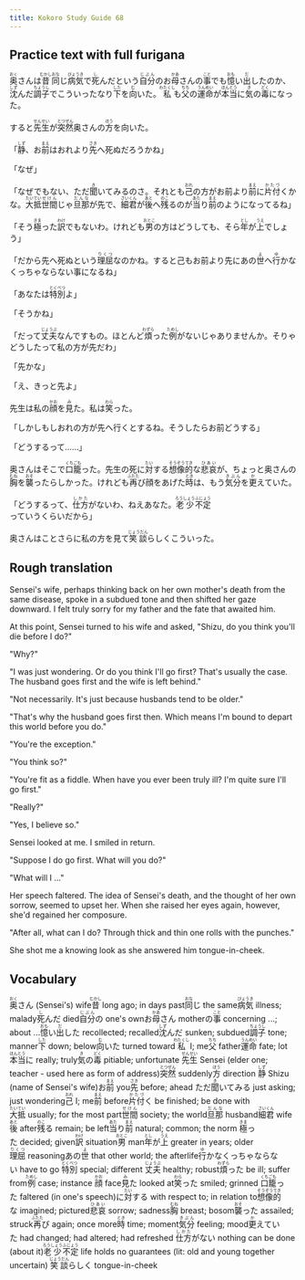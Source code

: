 ```yaml
---
title: Kokoro Study Guide 68
---
```


## Practice text with full furigana

<p>
<ruby><rb>奥</rb><rt>おく</rt></ruby>さんは<ruby><rb>昔</rb><rt>むかし</rt></ruby><ruby><rb>同</rb><rt>おな</rt></ruby>じ<ruby><rb>病気</rb><rt>びょうき</rt></ruby>で<ruby><rb>死</rb><rt>し</rt></ruby>んだという<ruby><rb>自分</rb><rt>じぶん</rt></ruby>のお<ruby><rb>母</rb><rt>かあ</rt></ruby>さんの<ruby><rb>事</rb><rt>こと</rt></ruby>でも<ruby><rb>憶</rb><rt>おも</rt></ruby>い<ruby><rb>出</rb><rt>だ</rt></ruby>したのか、<ruby><rb>沈</rb><rt>しず</rt></ruby>んだ<ruby><rb>調子</rb><rt>ちょうし</rt></ruby>でこういったなり<ruby><rb>下</rb><rt>した</rt></ruby>を<ruby><rb>向</rb><rt>む</rt></ruby>いた。<ruby><rb>私</rb><rt>わたくし</rt></ruby>も<ruby><rb>父</rb><rt>ちち</rt></ruby>の<ruby><rb>運命</rb><rt>うんめい</rt></ruby>が<ruby><rb>本当</rb><rt>ほんとう</rt></ruby>に<ruby><rb>気</rb><rt>き</rt></ruby>の<ruby><rb>毒</rb><rt>どく</rt></ruby>になった。
</p>

<p>
すると<ruby><rb>先生</rb><rt>せんせい</rt></ruby>が<ruby><rb>突然</rb><rt>とつぜん</rt></ruby>奥さんの<ruby><rb>方</rb><rt>ほう</rt></ruby>を向いた。
</p>

<p>
「<ruby><rb>静</rb><rt>しず</rt></ruby>、お<ruby><rb>前</rb><rt>まえ</rt></ruby>はおれより<ruby><rb>先</rb><rt>さき</rt></ruby>へ死ぬだろうかね」
</p>

「なぜ」

<p>
「なぜでもない、ただ<ruby><rb>聞</rb><rt>き</rt></ruby>いてみるのさ。それとも<ruby><rb>己</rb><rt>おれ</rt></ruby>の方がお前より<ruby><rb>前</rb><rt>まえ</rt></ruby>に<ruby><rb>片付</rb><rt>かたづ</rt></ruby>くかな。<ruby><rb>大抵</rb><rt>たいてい</rt></ruby><ruby><rb>世間</rb><rt>せけん</rt></ruby>じゃ<ruby><rb>旦那</rb><rt>だんな</rt></ruby>が先で、<ruby><rb>細君</rb><rt>さいくん</rt></ruby>が<ruby><rb>後</rb><rt>あと</rt></ruby>へ<ruby><rb>残</rb><rt>のこ</rt></ruby>るのが<ruby><rb>当</rb><rt>あた</rt></ruby>り<ruby><rb>前</rb><rt>まえ</rt></ruby>のようになってるね」
</p>

<p>
「そう<ruby><rb>極</rb><rt>きま</rt></ruby>った<ruby><rb>訳</rb><rt>わけ</rt></ruby>でもないわ。けれども<ruby><rb>男</rb><rt>おとこ</rt></ruby>の方はどうしても、そら<ruby><rb>年</rb><rt>とし</rt></ruby>が<ruby><rb>上</rb><rt>うえ</rt></ruby>でしょう」
</p>

<p>
「だから先へ死ぬという<ruby><rb>理屈</rb><rt>りくつ</rt></ruby>なのかね。すると己もお前より先にあの<ruby><rb>世</rb><rt>よ</rt></ruby>へ<ruby><rb>行</rb><rt>ゆ</rt></ruby>かなくっちゃならない事になるね」
</p>

<p>
「あなたは<ruby><rb>特別</rb><rt>とくべつ</rt></ruby>よ」
</p>

「そうかね」

<p>
「だって<ruby><rb>丈夫</rb><rt>じょうぶ</rt></ruby>なんですもの。ほとんど<ruby><rb>煩</rb><rt>わずら</rt></ruby>った<ruby><rb>例</rb><rt>ためし</rt></ruby>がないじゃありませんか。そりゃどうしたって私の方が先だわ」
</p>

「先かな」

「え、きっと先よ」

<p>
先生は私の<ruby><rb>顔</rb><rt>かお</rt></ruby>を<ruby><rb>見</rb><rt>み</rt></ruby>た。私は<ruby><rb>笑</rb><rt>わら</rt></ruby>った。
</p>

「しかしもしおれの方が先へ行くとするね。そうしたらお前どうする」

「どうするって……」

<p>
奥さんはそこで<ruby><rb>口籠</rb><rt>くちごも</rt></ruby>った。先生の死に<ruby><rb>対</rb><rt>たい</rt></ruby>する<ruby><rb>想像的</rb><rt>そうぞうてき</rt></ruby>な<ruby><rb>悲哀</rb><rt>ひあい</rt></ruby>が、ちょっと奥さんの<ruby><rb>胸</rb><rt>むね</rt></ruby>を<ruby><rb>襲</rb><rt>おそ</rt></ruby>ったらしかった。けれども<ruby><rb>再</rb><rt>ふたた</rt></ruby>び顔をあげた<ruby><rb>時</rb><rt>とき</rt></ruby>は、もう<ruby><rb>気分</rb><rt>きぶん</rt></ruby>を<ruby><rb>更</rb><rt>か</rt></ruby>えていた。
</p>

<p>
「どうするって、<ruby><rb>仕方</rb><rt>しかた</rt></ruby>がないわ、ねえあなた。<ruby><rb>老少</rb><rt>ろうしょう</rt></ruby><ruby><rb>不定</rb><rt>ふじょう</rt></ruby>っていうくらいだから」
</p>

<p>
奥さんはことさらに私の方を見て<ruby><rb>笑談</rb><rt>じょうだん</rt></ruby>らしくこういった。
</p>


## Rough translation

Sensei's wife, perhaps thinking back on her own mother's death from the same disease, spoke in a subdued tone and then shifted her gaze downward. I felt truly sorry for my father and the fate that awaited him.

At this point, Sensei turned to his wife and asked, "Shizu, do you think you'll die before I do?"

"Why?"

"I was just wondering. Or do you think I'll go first? That's usually the case. The husband goes first and the wife is left behind."

"Not necessarily. It's just because husbands tend to be older."

"That's why the husband goes first then. Which means I'm bound to depart this world before you do."

"You're the exception."

"You think so?"

"You're fit as a fiddle. When have you ever been truly ill? I'm quite sure I'll go first."

"Really?"

"Yes, I believe so."

Sensei looked at me. I smiled in return.

"Suppose I do go first. What will you do?"

"What will I ..."

Her speech faltered. The idea of Sensei's death, and the thought of her own sorrow, seemed to upset her. When she raised her eyes again, however, she'd regained her composure.

"After all, what can I do? Through thick and thin one rolls with the punches."

She shot me a knowing look as she answered him tongue-in-cheek.


## Vocabulary

<p>
<span class="vocabstudy"><ruby><rb>奥</rb><rt>おく</rt></ruby>さん&nbsp;(Sensei's) wife</span><span class="vocabstudy"><ruby><rb>昔</rb><rt>むかし</rt></ruby>&nbsp;long ago; in days past</span><span class="vocabstudy"><ruby><rb>同</rb><rt>おな</rt></ruby>じ&nbsp;the same</span><span class="vocabstudy"><ruby><rb>病気</rb><rt>びょうき</rt></ruby>&nbsp;illness; malady</span><span class="vocabstudy"><ruby><rb>死</rb><rt>し</rt></ruby>んだ&nbsp;died</span><span class="vocabstudy"><ruby><rb>自分</rb><rt>じぶん</rt></ruby>の&nbsp;one's own</span><span class="vocabstudy">お<ruby><rb>母</rb><rt>かあ</rt></ruby>さん&nbsp;mother</span><span class="vocabstudy">の<ruby><rb>事</rb><rt>こと</rt></ruby>&nbsp;concerning ...; about ...</span><span class="vocabstudy"><ruby><rb>憶</rb><rt>おも</rt></ruby>い<ruby><rb>出</rb><rt>だ</rt></ruby>した&nbsp;recollected; recalled</span><span class="vocabstudy"><ruby><rb>沈</rb><rt>しず</rt></ruby>んだ&nbsp;sunken; subdued</span><span class="vocabstudy"><ruby><rb>調子</rb><rt>ちょうし</rt></ruby>&nbsp;tone; manner</span><span class="vocabstudy"><ruby><rb>下</rb><rt>した</rt></ruby>&nbsp;down; below</span><span class="vocabstudy"><ruby><rb>向</rb><rt>む</rt></ruby>いた&nbsp;turned toward</span><span class="vocabstudy"><ruby><rb>私</rb><rt>わたくし</rt></ruby>&nbsp;I; me</span><span class="vocabstudy"><ruby><rb>父</rb><rt>ちち</rt></ruby>&nbsp;father</span><span class="vocabstudy"><ruby><rb>運命</rb><rt>うんめい</rt></ruby>&nbsp;fate; lot</span><span class="vocabstudy"><ruby><rb>本当</rb><rt>ほんとう</rt></ruby>に&nbsp;really; truly</span><span class="vocabstudy"><ruby><rb>気</rb><rt>き</rt></ruby>の<ruby><rb>毒</rb><rt>どく</rt></ruby>&nbsp;pitiable; unfortunate</span>
<span class="vocabstudy"><ruby><rb>先生</rb><rt>せんせい</rt></ruby>&nbsp;Sensei (elder one; teacher - used here as form of address)</span><span class="vocabstudy"><ruby><rb>突然</rb><rt>とつぜん</rt></ruby>&nbsp;suddenly</span><span class="vocabstudy"><ruby><rb>方</rb><rt>ほう</rt></ruby>&nbsp;direction</span>
<span class="vocabstudy"><ruby><rb>静</rb><rt>しず</rt></ruby>&nbsp;Shizu (name of Sensei's wife)</span><span class="vocabstudy">お<ruby><rb>前</rb><rt>まえ</rt></ruby>&nbsp;you</span><span class="vocabstudy"><ruby><rb>先</rb><rt>さき</rt></ruby>&nbsp;before; ahead</span>
<span class="vocabstudy">ただ<ruby><rb>聞</rb><rt>き</rt></ruby>いてみる&nbsp;just asking; just wondering</span><span class="vocabstudy"><ruby><rb>己</rb><rt>おれ</rt></ruby>&nbsp;I; me</span><span class="vocabstudy"><ruby><rb>前</rb><rt>まえ</rt></ruby>&nbsp;before</span><span class="vocabstudy"><ruby><rb>片付</rb><rt>かたづ</rt></ruby>く&nbsp;be finished; be done with</span><span class="vocabstudy"><ruby><rb>大抵</rb><rt>たいてい</rt></ruby>&nbsp;usually; for the most part</span><span class="vocabstudy"><ruby><rb>世間</rb><rt>せけん</rt></ruby>&nbsp;society; the world</span><span class="vocabstudy"><ruby><rb>旦那</rb><rt>だんな</rt></ruby>&nbsp;husband</span><span class="vocabstudy"><ruby><rb>細君</rb><rt>さいくん</rt></ruby>&nbsp;wife</span><span class="vocabstudy"><ruby><rb>後</rb><rt>あと</rt></ruby>&nbsp;after</span><span class="vocabstudy"><ruby><rb>残</rb><rt>のこ</rt></ruby>る&nbsp;remain; be left</span><span class="vocabstudy"><ruby><rb>当</rb><rt>あた</rt></ruby>り<ruby><rb>前</rb><rt>まえ</rt></ruby>&nbsp;natural; common; the norm</span>
<span class="vocabstudy"><ruby><rb>極</rb><rt>きま</rt></ruby>った&nbsp;decided; given</span><span class="vocabstudy"><ruby><rb>訳</rb><rt>わけ</rt></ruby>&nbsp;situation</span><span class="vocabstudy"><ruby><rb>男</rb><rt>おとこ</rt></ruby>&nbsp;man</span><span class="vocabstudy"><ruby><rb>年</rb><rt>とし</rt></ruby>が<ruby><rb>上</rb><rt>うえ</rt></ruby>&nbsp;greater in years; older</span>
<span class="vocabstudy"><ruby><rb>理屈</rb><rt>りくつ</rt></ruby>&nbsp;reasoning</span><span class="vocabstudy">あの<ruby><rb>世</rb><rt>よ</rt></ruby>&nbsp;that other world; the afterlife</span><span class="vocabstudy"><ruby><rb>行</rb><rt>ゆ</rt></ruby>かなくっちゃならない&nbsp;have to go</span>
<span class="vocabstudy"><ruby><rb>特別</rb><rt>とくべつ</rt></ruby>&nbsp;special; different</span>
<span class="vocabstudy"><ruby><rb>丈夫</rb><rt>じょうぶ</rt></ruby>&nbsp;healthy; robust</span><span class="vocabstudy"><ruby><rb>煩</rb><rt>わずら</rt></ruby>った&nbsp;be ill; suffer from</span><span class="vocabstudy"><ruby><rb>例</rb><rt>ためし</rt></ruby>&nbsp;case; instance</span>
<span class="vocabstudy"><ruby><rb>顔</rb><rt>かお</rt></ruby>&nbsp;face</span><span class="vocabstudy"><ruby><rb>見</rb><rt>み</rt></ruby>た&nbsp;looked at</span><span class="vocabstudy"><ruby><rb>笑</rb><rt>わら</rt></ruby>った&nbsp;smiled; grinned</span>
<span class="vocabstudy"><ruby><rb>口籠</rb><rt>くちごも</rt></ruby>った&nbsp;faltered (in one's speech)</span><span class="vocabstudy">に<ruby><rb>対</rb><rt>たい</rt></ruby>する&nbsp;with respect to; in relation to</span><span class="vocabstudy"><ruby><rb>想像的</rb><rt>そうぞうてき</rt></ruby>な&nbsp;imagined; pictured</span><span class="vocabstudy"><ruby><rb>悲哀</rb><rt>ひあい</rt></ruby>&nbsp;sorrow; sadness</span><span class="vocabstudy"><ruby><rb>胸</rb><rt>むね</rt></ruby>&nbsp;breast; bosom</span><span class="vocabstudy"><ruby><rb>襲</rb><rt>おそ</rt></ruby>った&nbsp;assailed; struck</span><span class="vocabstudy"><ruby><rb>再</rb><rt>ふたた</rt></ruby>び&nbsp;again; once more</span><span class="vocabstudy"><ruby><rb>時</rb><rt>とき</rt></ruby>&nbsp;time; moment</span><span class="vocabstudy"><ruby><rb>気分</rb><rt>きぶん</rt></ruby>&nbsp;feeling; mood</span><span class="vocabstudy"><ruby><rb>更</rb><rt>か</rt></ruby>えていた&nbsp;had changed; had altered; had refreshed</span>
<span class="vocabstudy"><ruby><rb>仕方</rb><rt>しかた</rt></ruby>がない&nbsp;nothing can be done (about it)</span><span class="vocabstudy"><ruby><rb>老少</rb><rt>ろうしょう</rt></ruby><ruby><rb>不定</rb><rt>ふじょう</rt></ruby>&nbsp;life holds no guarantees (lit: old and young together uncertain)</span>
<span class="vocabstudy"><ruby><rb>笑談</rb><rt>じょうだん</rt></ruby>らしく&nbsp;tongue-in-cheek</span>
</p>
